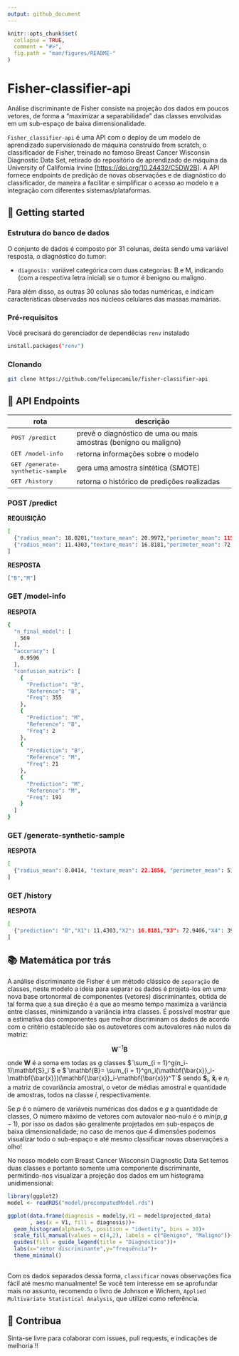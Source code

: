 ```yaml
---
output: github_document
---
```


<!-- README.md is generated from README.Rmd. Please edit that file -->

```r
knitr::opts_chunk$set(
  collapse = TRUE,
  comment = "#>",
  fig.path = "man/figures/README-"
)
```

# Fisher-classifier-api

<!-- badges: start -->
<!-- badges: end -->

Análise discriminante de Fisher consiste na projeção dos dados em poucos vetores, de forma a "maximizar a separabilidade" das classes envolvidas em um sub-espaço de baixa dimensionalidade.

`Fisher_classifier-api` é uma API com o deploy de um modelo de aprendizado supervisionado de máquina construído from scratch, o classificador de Fisher, treinado no famoso Breast Cancer Wisconsin Diagnostic Data Set, retirado do repositório de aprendizado de máquina da University of California Irvine [<https://doi.org/10.24432/C5DW2B>]. A API fornece endpoints de predição de novas observações e de diagnóstico do classificador, de maneira a facilitar e simplificar o acesso ao modelo e a integração com diferentes sistemas/plataformas.

<h2>🚀 Getting started</h2>

<h3>Estrutura do banco de dados</h3>

O conjunto de dados é composto por 31 colunas, desta sendo uma variável resposta, o diagnóstico do tumor:

- `diagnosis:` variável categórica com duas categorias: B e M, indicando (com a respectiva letra inicial) se o tumor é benigno ou maligno.

Para além disso, as outras 30 colunas são todas numéricas, e indicam características observadas nos núcleos celulares das massas mamárias.

<h3>Pré-requisitos</h3>

Você precisará do gerenciador de dependêcias `renv` instalado

```bash
install.packages("renv")
```
<h3>Clonando</h3>
```bash
git clone https://github.com/felipecamilo/fisher-classifier-api
```

<h2>📍 API Endpoints</h2>

| rota               | descrição                                         
|----------------------|-----------------------------------------------------
| <kbd>POST /predict</kbd>     | prevê o diagnóstico de uma ou mais amostras (benigno ou maligno)
| <kbd>GET /model-info</kbd>     | retorna informações sobre o modelo
| <kbd>GET /generate-synthetic-sample</kbd>     | gera uma amostra sintética (SMOTE)
| <kbd>GET /history</kbd>     | retorna o histórico de predições realizadas

<h3>POST /predict </h3>

<!--Endpoint que recebe como entrada as características de uma amostra e retorna o diagnóstico predito (benigno ou maligno). uma requisição nessa rota deve possuir no corpo um JSON, **obrigatóriamente seguindo** o formato do exemplo (para o caso de duas predições):-->

**REQUISIÇÃO**
```bash
[
  {"radius_mean": 18.0201,"texture_mean": 20.9972,"perimeter_mean": 115.9262,"area_mean": 1004.6563,"smoothness_mean": 0.0785,"compactness_mean": 0.0776,"concavity_mean": 0.0931,"concave.points_mean": 0.0569,"symmetry_mean": 0.1935,"fractal_dimension_mean": 0.0519,"radius_se": 0.5968,"texture_se": 1.2631,"perimeter_se": 3.8722,"area_se": 66.0802,"smoothness_se": 0.0048,"compactness_se": 0.0324,"concavity_se": 0.0435,"concave.points_se": 0.0123,"symmetry_se": 0.0346,"fractal_dimension_se": 0.0036,"radius_worst": 20.1377,"texture_worst": 26.1416,"perimeter_worst": 129.1461,"area_worst": 1243.1986,"smoothness_worst": 0.097,"compactness_worst": 0.1613,"concavity_worst": 0.2403,"concave.points_worst": 0.1041,"symmetry_worst": 0.3526,"fractal_dimension_worst": 0.0635},
  {"radius_mean": 11.4303,"texture_mean": 16.8181,"perimeter_mean": 72.9406,"area_mean": 399.1871,"smoothness_mean": 0.0951,"compactness_mean": 0.0668,"concavity_mean": 0.0311,"concave.points_mean": 0.0241,"symmetry_mean": 0.1724,"fractal_dimension_mean": 0.0632,"radius_se": 0.1928,"texture_se": 0.8374,"perimeter_se": 1.2125,"area_se": 14.0645,"smoothness_se": 0.009,"compactness_se": 0.0109,"concavity_se": 0.0129,"concave.points_se": 0.0078,"symmetry_se": 0.0196,"fractal_dimension_se": 0.0025,"radius_worst": 12.4978,"texture_worst": 21.4743,"perimeter_worst": 79.5112,"area_worst": 476.6553,"smoothness_worst": 0.1516,"compactness_worst": 0.1259,"concavity_worst": 0.1178,"concave.points_worst": 0.0716,"symmetry_worst": 0.2915,"fractal_dimension_worst": 0.0816}
]
```
**RESPOSTA**

```bash
["B","M"]
```

<h3>GET /model-info </h3>

**RESPOTA**

```bash
{
  "n_final_model": [
    569
  ],
  "accuracy": [
    0.9596
  ],
  "confusion_matrix": [
    {
      "Prediction": "B",
      "Reference": "B",
      "Freq": 355
    },
    {
      "Prediction": "M",
      "Reference": "B",
      "Freq": 2
    },
    {
      "Prediction": "B",
      "Reference": "M",
      "Freq": 21
    },
    {
      "Prediction": "M",
      "Reference": "M",
      "Freq": 191
    }
  ]
}
```
<h3>GET /generate-synthetic-sample </h3>

**RESPOTA**

```bash
[
  {"radius_mean": 8.0414, "texture_mean": 22.1856, "perimeter_mean": 51.2003, "area_mean": 195.0407, "smoothness_mean": 0.078, "compactness_mean": 0.0969, "concavity_mean": 0.081, "concave.points_mean": 0.0133, "symmetry_mean": 0.1976, "fractal_dimension_mean": 0.0734, "radius_se": 0.2679, "texture_se": 1.7554, "perimeter_se": 1.7479, "area_se": 13.6686, "smoothness_se": 0.0104, "compactness_se": 0.035, "concavity_se": 0.0475, "concave.points_se": 0.0063, "symmetry_se": 0.0245, "fractal_dimension_se": 0.0083, "radius_worst": 9.2328, "texture_worst": 29.9715, "perimeter_worst": 58.4978, "area_worst": 257.0731,  "smoothness_worst": 0.1347, "compactness_worst": 0.2892, "concavity_worst": 0.3299, "concave.points_worst": 0.0483, "symmetry_worst": 0.3148, "fractal_dimension_worst": 0.1183}
]
```

<h3>GET /history </h3>

**RESPOTA**

```bash
[
  {"prediction": "B","X1": 11.4303,"X2": 16.8181,"X3": 72.9406,"X4": 399.1871,"X5": 0.0951,"X6": 0.0668,"X7": 0.0311,"X8": 0.0241,"X9": 0.1724,"X10": 0.0632,"X11": 0.1928,"X12": 0.8374,"X13": 1.2125,"X14": 14.0645,"X15": 0.009,"X16": 0.0109,"X17": 0.0129,"X18": 0.0078,"X19": 0.0196,"X20": 0.0025,"X21": 12.4978,"X22": 21.4743,"X23": 79.5112,"X24": 476.6553,"X25": 0.1516,"X26": 0.1259,"X27": 0.1178,"X28": 0.0716,"X29": 0.2915,"X30": 0.081}
]
```
<h2>📚 Matemática por trás</h2>
A análise discriminante de Fisher é um método clássico de `separação` de classes, neste modelo a ideia para separar os dados é projeta-los em uma nova base ortonormal de componentes (vetores) discriminantes, obtida de tal forma que a sua direção é a que ao mesmo tempo maximiza a variância entre classes, minimizando a variância intra classes. É possível mostrar que a estimativa das componentes que melhor discriminam os dados de acordo com o critério establecido são os autovetores com autovalores não nulos da matriz:

$$\mathbf{W}^{-1}\mathbf{B}
$$

onde $\mathbf{W}$ é a soma em todas as g classes $`\sum_{i = 1}^g(n_i-1)\mathbf{S}_i`$ e $`\mathbf{B}= \sum_{i = 1}^gn_i(\mathbf{\bar{x}}_i-\mathbf{\bar{x}})(\mathbf{\bar{x}}_i-\mathbf{\bar{x}})^T`$ sendo $\mathbf{S}_i$, $\mathbf{\bar{x}}_i$ e $n_i$ a matriz de covariância amostral, o vetor de médias amostral e quantidade de amostras, todos na classe $i$, respectivamente.

Se $p$ é o número de variáveis numéricas dos dados e $g$ a quantidade de classes, O número máximo de vetores com autovalor nao-nulo é o $min(p,g-1)$, por isso os dados são geralmente projetados em sub-espaços de baixa dimensionalidade; no caso de menos que 4 dimensões podemos visualizar todo o sub-espaço e até mesmo classificar novas observações a olho!

No nosso modelo com Breast Cancer Wisconsin Diagnostic Data Set temos duas classes e portanto somente uma componente discriminante, permitindo-nos visualizar a projeção dos dados em um histograma unidimensional:

```r
library(ggplot2)
model <- readRDS("model/precomputedModel.rds")

ggplot(data.frame(diagnosis = model$y,V1 = model$projected_data)
       , aes(x = V1, fill = diagnosis))+
  geom_histogram(alpha=0.5, position = "identity", bins = 30)+
  scale_fill_manual(values = c(4,2), labels = c("Benigno", "Maligno"))+
  guides(fill = guide_legend(title = "Diagnóstico"))+
  labs(x="vetor discriminante",y="frequência")+
  theme_minimal()
  
```

Com os dados separados dessa forma, `classificar` novas observações fica fácil até mesmo manualmente! Se você tem interesse em se aprofundar mais no assunto, recomendo o livro de Johnson e Wichern, `Applied Multivariate Statistical Analysis`, que utilizei como referência.

<h2>🤝 Contribua</h2>

Sinta-se livre para colaborar com issues, pull requests, e indicações de melhoria !!








